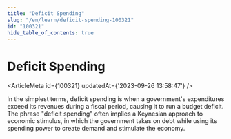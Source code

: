 ```yaml
---
title: "Deficit Spending"
slug: "/en/learn/deficit-spending-100321"
id: "100321"
hide_table_of_contents: true
---
```



# Deficit Spending

<ArticleMeta id={100321} updatedAt={'2023-09-26 13:58:47'} />
<div className='border-solid border-b border-t-0 my-4 border-[var(--ifm-color-gray-300)]' />

In the simplest terms, deficit spending is when a government's expenditures exceed its revenues during a fiscal period, causing it to run a budget deficit. The phrase "deficit spending" often implies a Keynesian approach to economic stimulus, in which the government takes on debt while using its spending power to create demand and stimulate the economy.
